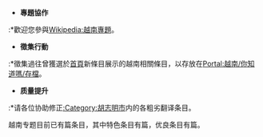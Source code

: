 *'''專題協作'''
:*歡迎您參與[[Wikipedia:越南專題|Wikipedia:越南專題]]。

*'''徵集行動'''
:*徵集過往曾獲選於[[首頁|首頁]]新條目展示的越南相關條目，以存放在[[Portal:越南/你知道嗎/存檔|Portal:越南/你知道嗎/存檔]]。

*'''质量提升'''
:*请各位协助修正[[:Category:胡志明市|:Category:胡志明市]]内的各粗劣翻译条目。

越南专题目前已有<span style="font-size: 150%">'''{{formatnum:{{ACbPaC|project=越南|FA|A|GA|B|C|Start|Stub|FL|List|Unassessed}}}}'''</span>篇条目，其中特色条目有<span style="font-size: 140%">{{ACbPaC|project=越南|FA}}</span>篇，优良条目有<span style="font-size: 140%">{{ACbPaC|project=越南|GA}}</span>篇。
{{Progression rainbow/auto|越南}}